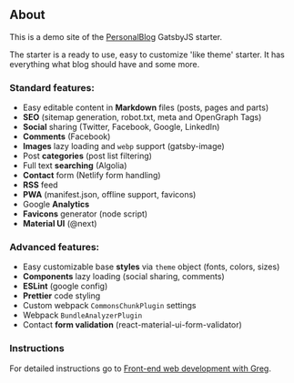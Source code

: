 
<Article>

# About

This is a demo site of the [PersonalBlog](https://github.com/greglobinski/gatsby-starter-personal-blog) GatsbyJS starter.

The starter is a ready to use, easy to customize 'like theme' starter. It has everything what blog should have and some more.

### Standard features:

- Easy editable content in **Markdown** files (posts, pages and parts)
- **SEO** (sitemap generation, robot.txt, meta and OpenGraph Tags)
- **Social** sharing (Twitter, Facebook, Google, LinkedIn)
- **Comments** (Facebook)
- **Images** lazy loading and `webp` support (gatsby-image)
- Post **categories** (post list filtering)
- Full text **searching** (Algolia)
- **Contact** form (Netlify form handling)
- **RSS** feed
- **PWA** (manifest.json, offline support, favicons)
- Google **Analytics**
- **Favicons** generator (node script)
- **Material UI** (@next)

### Advanced features:

- Easy customizable base **styles** via `theme` object (fonts, colors, sizes)
- **Components** lazy loading (social sharing, comments)
- **ESLint** (google config)
- **Prettier** code styling
- Custom webpack `CommonsChunkPlugin` settings
- Webpack `BundleAnalyzerPlugin`
- Contact **form validation** (react-material-ui-form-validator)

### Instructions

For detailed instructions go to [Front-end web development with Greg](https://dev.greglobinski.com/gatsby-starter-personal-blog/).

</Article>
